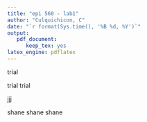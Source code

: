 ```yaml
---
title: "epi 560 - lab1"
author: "Culquichicon, C"
date: "`r format(Sys.time(), '%B %d, %Y')`"
output: 
   pdf_document: 
      keep_tex: yes
latex_engine: pdflatex
---
```





trial 

trial trial



jjj



shane shane shane